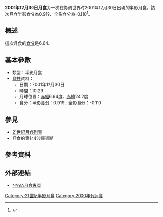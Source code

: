 {{Infobox lunar eclipse
| date        = 2001年12月30日
| time        = 10:29
| nature     = 半影月食
| saros       = 144
| gamma           = 1.073
| magnitude      = 半影食分：0.919<br/>全影食分：-0.110
| par_duration   = 
| tot_duration    = 
| chart               = Lunar eclipse chart close-2001Dec30.png
}}
'''2001年12月30日月食'''为一次在协调世界时2001年12月30日出現的半影月食。該次月食半影[[食分|食分]]為0.919、全影食分為-0.110<ref name="nasa_catalog_list">{{cite web|url=http://sunearth.gsfc.nasa.gov/eclipse/LEcat/LE2001-2100.html|title=Lunar Eclipses: 2001 to 2100|language=en|publisher=[[NASA|NASA]]|archiveurl=https://web.archive.org/web/19990202141830/http://sunearth.gsfc.nasa.gov/eclipse/LEcat/LE2001-2100.html|archivedate=1999-02-02|deadurl=yes|accessdate=2016-09-10}}</ref>。

== 概述 ==
這次月食的[[食分|食分]]是6.64。

== 基本參數 ==
{{NoteUTC}}
* 類型：半影月食
*[[食甚|食甚]]資料：
** 日期：2001年12月30日
** 時間：10:29
** 月球位置：[[赤經|赤經]]6.64度、[[赤緯|赤緯]]24.2度
** 食分：半影[[食分|食分]]：0.919、全影食分：-0.110


== 參見 ==
{{portal box|天文學}}
* [[21世紀月食列表|21世紀月食列表]]
* [[月食的第144沙羅週期|月食的第144沙羅週期]]

== 參考資料 ==
{{reflist}}

== 外部連結 ==
* [http://eclipse.gsfc.nasa.gov/lunar.html NASA月食專頁]{{Wayback|url=http://eclipse.gsfc.nasa.gov/lunar.html |date=20181231235927 }}{{en icon}}
{{Lunar-eclipse-stub}}
{{月食}}

[[Category:21世紀半影月食|Category:21世紀半影月食]]
[[Category:2000年代月食|Category:2000年代月食]]